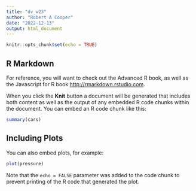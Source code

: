 ```yaml
---
title: "dv_w23"
author: "Robert A Cooper"
date: "2022-12-13"
output: html_document
---
```


```r
knitr::opts_chunk$set(echo = TRUE)
```

## R Markdown

For reference, you will want to check out the Advanced R book, as well as the Javascript for R book <http://rmarkdown.rstudio.com>.

When you click the **Knit** button a document will be generated that includes both content as well as the output of any embedded R code chunks within the document. You can embed an R code chunk like this:

```r
summary(cars)
```

## Including Plots

You can also embed plots, for example:

```r
plot(pressure)
```

Note that the `echo = FALSE` parameter was added to the code chunk to prevent printing of the R code that generated the plot.
